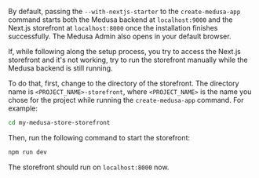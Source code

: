 By default, passing the `--with-nextjs-starter` to the `create-medusa-app` command starts both the Medusa backend at `localhost:9000` and the Next.js storefront at `localhost:8000` once the installation finishes successfully. The Medusa Admin also opens in your default browser.

If, while following along the setup process, you try to access the Next.js storefront and it's not working, try to run the storefront manually while the Medusa backend is still running.

To do that, first, change to the directory of the storefront. The directory name is `<PROJECT_NAME>-storefront`, where `<PROJECT_NAME>` is the name you chose for the project while running the `create-medusa-app` command. For example:

```bash
cd my-medusa-store-storefront
```

Then, run the following command to start the storefront:

```bash npm2yarn
npm run dev
```

The storefront should run on `localhost:8000` now.
